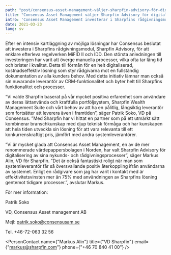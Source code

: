 ```yaml
---
path: "post/consensus-asset-management-väljer-sharpfin-advisory-för-digitalisering-av-sina-kyc-processer"
title: "Consensus Asset Management väljer Sharpfin Advisory för digitalisering av sina KYC-processer"
intro: 'Consensus Asset Management investerar i Sharpfins rådgivningsmodul för att digitalisera rådgivningsdokumentation samt för att höja kvaliteten och öka graden av regelefterlevnad i sina kundkännedomsprocesser.'
date: 2021-03-23
lang: sv
---
```


Efter en intensiv kartläggning av möjliga lösningar har Consensus beslutat att investera i Sharpfins rådgivningsmodul, Sharpfin Advisory, för att enklare efterleva regelverken MiFID II och IDD. Den största anledningen till investeringen har varit att överge manuella processer, vilka ofta tar lång tid och brister i kvalitet. Detta till förmån för en helt digitaliserad, kostnadseffektiv lösning som styr rådgivarna mot en fullständig dokumentation av alla kunders behov. Med detta initiativ lämnar man också sin nuvarande leverantör av CRM-funktionalitet och byter helt till Sharpfins funktionalitet och processer.


“Vi valde Sharpfin baserat på vår mycket positiva erfarenhet som användare av deras lättanvända och kraftfulla portföljsystem, Sharpfin Wealth Management Suite och vårt behov av att ha en pålitlig, långsiktig leverantör som fortsätter att leverera även i framtiden”, säger Patrik Soko, VD på Consensus. ”Med Sharpfin har vi hittat en partner som på ett utmärkt sätt kombinerar branschkunskap med djup teknisk förmåga och har kunskapen att hela tiden utveckla sin lösning för att vara relevanta till ett konkurrenskraftigt pris, jämfört med andra systemleverantörer.


“Vi är mycket glada att Consensus Asset Management, en av de mer renommerade värdepappersbolagen i Norden, har valt Sharpfin Advisory för digitalisering av sina nykunds- och rådgivningsprocesser”, säger Markus Alin, VD för Sharpfin. ”Det är också fantastiskt roligt när man som systemleverantör får så översvallande positiv återkoppling ifrån användarna av systemet. Enligt en rådgivare som jag har varit i kontakt med är effektivitetsvinsten mer än 75% med användningen av Sharpfins lösning gentemot tidigare processer.”, avslutar Markus.


För mer information:


Patrik Soko

VD, Consensus Asset management AB

Mejl: patrik.soko@consensusam.se

Tel. +46-72-063 32 56

<PersonContact name={"Markus Alin"} title={"VD Sharpfin"} email={"markus@sharpfin.com"} phone={"+46 70 840 41 00"} />
